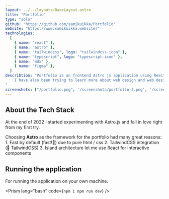 ---
layout: ../../layouts/BaseLayout.astro
title: "Portfolio"
type: "solo"
github: "https://github.com/samikuikka/Portfolio"
website: "https://www.samikuikka.website/"
technologies:
  [
    { name: "react" },
    { name: "astro" },
    { name: "tailwindcss", logo: "tailwindcss-icon" },
    { name: "typescript", logo: "typescript-icon" },
    { name: "mdx" },
    { name: "figma" },
  ]
describtion: "Portfolio is an frontend Astro js application using React components. TypeScript is used in the components and Tailwind CSS used for styling.
    I have also been trying to learn more about web design and web design tools. The style of the website is designed using Figma. Some of the componenets use the material design (m3) specification on them.
"
screenshots: ["/portfolio.png", '/screenshots/portfolio-2.png', '/screenshots/portfolio-3.png', '/screenshots/portfolio-4.png']
---


## About the Tech Stack

At the end of 2022 I started experimenting with Astro.js and fall in love right from my first try.

Choosing **Astro** as the framework for the portfolio had many great reasons: 1. Fast by default (fast!🚀) due to pure html / css 2. TailwindCSS integration (💖 TailwindCSS) 3. Island architecture let me use React for interactive components

## Running the application

For running the application on your own machine.

<Prism
  lang="bash"
  code={`npm i
npm run dev`}
/>
